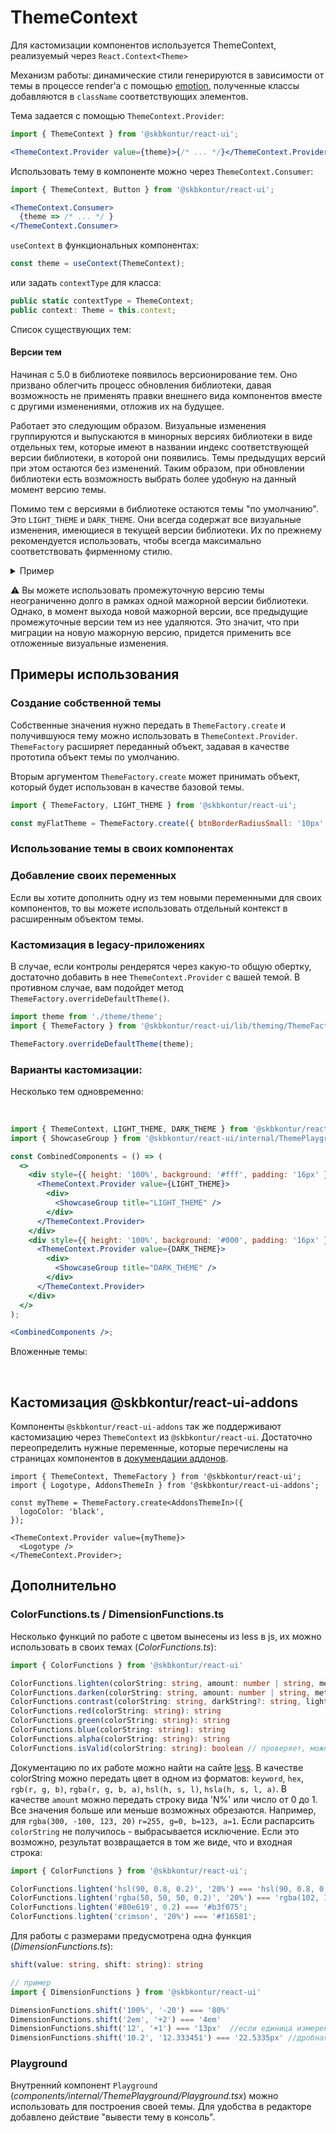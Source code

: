 


<Meta of={ThemeStories} />

# ThemeContext

Для кастомизации компонентов используется ThemeContext, реализуемый через `React.Context<Theme>`

Механизм работы: динамические стили генерируются в зависимости от темы в процессе render'а с помощью <a href="https://www.npmjs.com/package/emotion" target="_blank">emotion</a>, полученные классы добавляются в `className` соответствующих элементов.

Тема задается с помощью `ThemeContext.Provider`:

```jsx static
import { ThemeContext } from '@skbkontur/react-ui';

<ThemeContext.Provider value={theme}>{/* ... */}</ThemeContext.Provider>;
```

Использовать тему в компоненте можно через `ThemeContext.Consumer`:

```jsx static
import { ThemeContext, Button } from '@skbkontur/react-ui';

<ThemeContext.Consumer>
  {theme => /* ... */ }
</ThemeContext.Consumer>
```

`useContext` в функциональных компонентах:

```typescript static
const theme = useContext(ThemeContext);
```

или задать `contextType` для класса:

```typescript static
public static contextType = ThemeContext;
public context: Theme = this.context;
```

Список существующих тем:

<Story of={ThemeStories.ThemesList} />

#### Версии тем

Начиная с 5.0 в библиотеке появилось версионирование тем. Оно призвано облегчить процесс обновления библиотеки, давая возможность не применять правки внешнего вида компонентов вместе с другими изменениями, отложив их на будущее.

Работает это следующим образом. Визуальные изменения группируются и выпускаются в минорных версиях библиотеки в виде отдельных тем, которые имеют в названии индекс соответствующей версии библиотеки, в которой они появились. Темы предыдущих версий при этом остаются без изменений. Таким образом, при обновлении библиотеки есть возможность выбрать более удобную на данный момент версию темы.

Помимо тем с версиями в библиотеке остаются темы "по умолчанию". Это `LIGHT_THEME` и `DARK_THEME`. Они всегда содержат все визуальные изменения, имеющиеся в текущей версии библиотеки. Их по прежнему рекомендуется использовать, чтобы всегда максимально соответствовать фирменному стилю.

<details>
<summary>Пример</summary>

Представим, что текущая версия библиотеки пользователя: `5.5.0`. Он решает обновить библиотеку до `5.10.0`, в которой есть визуальные изменения по сравнению с его текущей темой, но которые он пока не хочет применять. При этом, он не пользовался версионированием тем до этого момента, используя просто `LIGHT_THEME`. В версии `5.10.0` набор тем может выглядеть примерно так:

- LIGHT_THEME
- LIGHT_THEME_5_0
- LIGHT_THEME_5_4
- LIGHT_THEME_5_8
- LIGHT_THEME_5_10

Чтобы исключить все визуальные изменения, которых у пользователя нет на момент обновления, ему следует выбрать версию темы, наиболее близкую, но не превышающую ту, что он использовал до обновления. Т.е. на момент использования им версии `5.5.0` и дефолтной `LIGHT_THEME` внутри нее, он по факту использует `LIGHT_THEME_5_4`. И ему следует переключиться именно на нее, чтобы отложить применение визуальных изменений после обновления на `5.10.0`.

```
import { ThemeContext } from '@skbkontur/react-ui/lib/theming/ThemeContext';
import { LIGHT_THEME_5_4 } from '@skbkontur/react-ui/lib/theming/themes/LightTheme';

<ThemeContext.Provider value={LIGHT_THEME_5_4}>
  <App />
</ThemeContext.Provider>
```

</details>

⚠️ Вы можете использовать промежуточную версию темы неограниченно долго в рамках одной мажорной версии библиотеки. Однако, в момент выхода новой мажорной версии, все предыдущие промежуточные версии тем из нее удаляются. Это значит, что при миграции на новую мажорную версию, придется применить все отложенные визуальные изменения.

## Примеры использования

### Создание собственной темы

Собственные значения нужно передать в `ThemeFactory.create` и получившуюся тему можно использовать в `ThemeContext.Provider`. `ThemeFactory` расширяет переданный объект, задавая в качестве прототипа объект темы по умолчанию.

<Story of={ThemeStories.Example1} />

Вторым аргументом `ThemeFactory.create` может принимать объект, который будет использован в качестве базовой темы.

```jsx static
import { ThemeFactory, LIGHT_THEME } from '@skbkontur/react-ui';

const myFlatTheme = ThemeFactory.create({ btnBorderRadiusSmall: '10px' }, LIGHT_THEME);
```

### Использование темы в своих компонентах

<Story of={ThemeStories.Example2} />

### Добавление своих переменных

Если вы хотите дополнить одну из тем новыми переменными для своих компонентов, то вы можете использовать отдельный контекст в расширенным объектом темы.

<Story of={ThemeStories.Example3} />

### Кастомизация в legacy-приложениях

В случае, если контролы рендерятся через какую-то общую обертку, достаточно добавить в нее `ThemeContext.Provider` с вашей темой. В противном случае, вам подойдет метод `ThemeFactory.overrideDefaultTheme()`.

```typescript static
import theme from './theme/theme';
import { ThemeFactory } from '@skbkontur/react-ui/lib/theming/ThemeFactory';

ThemeFactory.overrideDefaultTheme(theme);
```

### Варианты кастомизации:

Несколько тем одновременно:

<br />

```jsx harmony
import { ThemeContext, LIGHT_THEME, DARK_THEME } from '@skbkontur/react-ui';
import { ShowcaseGroup } from '@skbkontur/react-ui/internal/ThemePlayground/ShowcaseGroup';

const CombinedComponents = () => (
  <>
    <div style={{ height: '100%', background: '#fff', padding: '16px' }}>
      <ThemeContext.Provider value={LIGHT_THEME}>
        <div>
          <ShowcaseGroup title="LIGHT_THEME" />
        </div>
      </ThemeContext.Provider>
    </div>
    <div style={{ height: '100%', background: '#000', padding: '16px' }}>
      <ThemeContext.Provider value={DARK_THEME}>
        <div>
          <ShowcaseGroup title="DARK_THEME" />
        </div>
      </ThemeContext.Provider>
    </div>
  </>
);

<CombinedComponents />;
```

Вложенные темы:

<br />

<Story of={ThemeStories.Example5} />

## Кастомизация @skbkontur/react-ui-addons

Компоненты `@skbkontur/react-ui-addons` так же поддерживают кастомизацию через `ThemeContext` из `@skbkontur/react-ui`. Достаточно переопределить нужные переменные, которые перечислены на страницах компонентов в [докумендации аддонов](https://ui.gitlab-pages.kontur.host/docs/#/react-ui-addons).

```tsx static
import { ThemeContext, ThemeFactory } from '@skbkontur/react-ui';
import { Logotype, AddonsThemeIn } from '@skbkontur/react-ui-addons';

const myTheme = ThemeFactory.create<AddonsThemeIn>({
  logoColor: 'black',
});

<ThemeContext.Provider value={myTheme}>
  <Logotype />
</ThemeContext.Provider>;
```

## Дополнительно

### ColorFunctions.ts / DimensionFunctions.ts

Несколько функций по работе с цветом вынесены из less в js, их можно использовать в своих темах (_ColorFunctions.ts_):

```typescript static
import { ColorFunctions } from '@skbkontur/react-ui'

ColorFunctions.lighten(colorString: string, amount: number | string, method?: 'absolute' | 'relative'): string
ColorFunctions.darken(colorString: string, amount: number | string, method?: 'absolute' | 'relative'): string
ColorFunctions.contrast(colorString: string, darkString?: string, lightString?: string, threshold: number = 0.43): string
ColorFunctions.red(colorString: string): string
ColorFunctions.green(colorString: string): string
ColorFunctions.blue(colorString: string): string
ColorFunctions.alpha(colorString: string): string
ColorFunctions.isValid(colorString: string): boolean // проверяет, можно ли распарсить строку в цвет
```

Документацию по их работе можно найти на сайте [less](http://lesscss.org/functions/#color-operations).
В качестве colorString можно передать цвет в одном из форматов: `keyword`, `hex`, `rgb(r, g, b)`, `rgba(r, g, b, a)`, `hsl(h, s, l)`, `hsla(h, s, l, a)`.
В качестве `amount` можно передать строку вида 'N%' или число от 0 до 1.
Все значения больше или меньше возможных обрезаются. Например, для `rgba(300, -100, 123, 20)` `r=255, g=0, b=123, a=1`.
Если распарсить `colorString` не получилось - выбрасывается исключение.
Если это возможно, результат возвращается в том же виде, что и входная строка:

```typescript static
import { ColorFunctions } from '@skbkontur/react-ui';

ColorFunctions.lighten('hsl(90, 0.8, 0.2)', '20%') === 'hsl(90, 0.8, 0.4)';
ColorFunctions.lighten('rgba(50, 50, 50, 0.2)', '20%') === 'rgba(102, 102, 102, 0.2)';
ColorFunctions.lighten('#80e619', 0.2) === '#b3f075';
ColorFunctions.lighten('crimson', '20%') === '#f16581';
```

Для работы с размерами предусмотрена одна функция (_DimensionFunctions.ts_):

```typescript static
shift(value: string, shift: string): string

// пример
import { DimensionFunctions } from '@skbkontur/react-ui'

DimensionFunctions.shift('100%', '-20') === '80%'
DimensionFunctions.shift('2em', '+2') === '4em'
DimensionFunctions.shift('12', '+1') === '13px'  //если единица измерения не указана - используется px
DimensionFunctions.shift('10.2', '12.333451') === '22.5335px' //дробная часть округляется до 4 знаков
```

### Playground

Внутренний компонент `Playground` (_components/internal/ThemePlayground/Playground.tsx_) можно использовать для построения своей темы.
Для удобства в редакторе добавлено действие "вывести тему в консоль".
